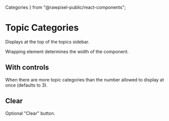 
  Categories
} from "@rawpixel-public/react-components";


<Meta title="Topics/Categories" decorators={[withKnobs]} />

# Topic Categories

Displays at the top of the topics sidebar.

Wrapping element determines the width of the component.

## With controls

When there are more topic categories than the number allowed to display at once (defaults to 3).

<Preview>
  <Story name="controls">
    <Centered style={{background: "#F4F4F4"}}>
      <div style={{width: "300px"}}>
        <Categories
          categories={object("categories",
            [
              {
                id: 1,
                name: "All",
                visible: true
              },
              {
                id: 2,
                name: "Elements",
                visible: true
              },
              {
                id: 3,
                name: "Stickers",
                visible: true
              },
              {
                id: 4,
                name: "Photos",
                visible: false
              },
              {
                id: 5,
                name: "Wallpaper",
                visible: true
              }
            ], "controls")
          }
          title={text("title", "Graphics", "controls")}
          showClear={boolean("showClear", false, "controls")}
          onClearClick={action("clear-click")}
          onCategoryClick={action("category-click")}
          displayedItems={select("displayedItems", [2, 3, 4, 5], 3, "controls")}
        />
      </div>
    </Centered>
  </Story>
</Preview>

## Clear

Optional "Clear" button.

<Preview>
  <Story name="no-controls">
    <Centered style={{background: "#F4F4F4"}}>
      <div style={{width: "300px"}}>
        <Categories
          categories={object("categories",
            [
              {
                id: 1,
                name: "All",
                visible: true
              },
              {
                id: 2,
                name: "Elements",
                visible: true
              },
              {
                id: 3,
                name: "Stickers",
                visible: true
              }
            ], "clear")
          }
          title={text("title", "Graphics", "clear")}
          showClear={boolean("showClear", true, "clear")}
          onClearClick={action("clear-click")}
          onCategoryClick={action("category-click")}
          displayedItems={select("displayedItems", [2, 3], 3, "clear")}
        />
      </div>
    </Centered>
  </Story>
</Preview>

